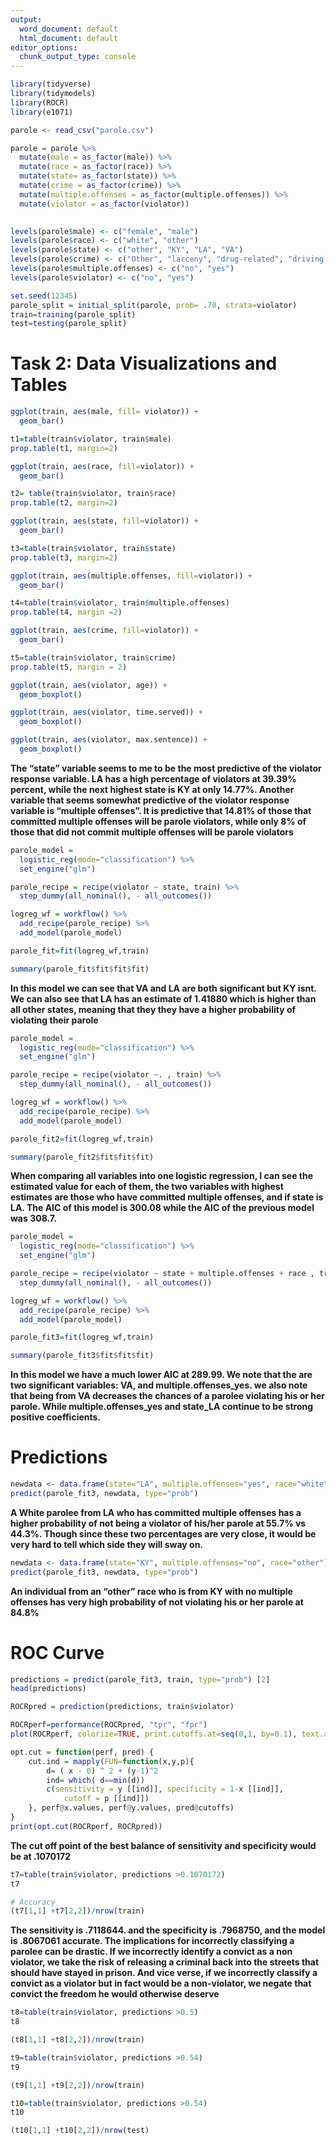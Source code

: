 ---
output:
  word_document: default
  html_document: default
editor_options:
  chunk_output_type: console
---
```{r include= FALSE}
library(tidyverse)
library(tidymodels)
library(ROCR)
library(e1071)        
```

```{r}
parole <- read_csv("parole.csv")
```

```{r}
parole = parole %>%
  mutate(male = as_factor(male)) %>%
  mutate(race = as_factor(race)) %>%
  mutate(state= as_factor(state)) %>%
  mutate(crime = as_factor(crime)) %>%
  mutate(multiple.offenses = as_factor(multiple.offenses)) %>%
  mutate(violator = as_factor(violator))
  
```

```{r}
levels(parole$male) <- c("female", "male")
levels(parole$race) <- c("white", "other")
levels(parole$state) <- c("other", "KY", "LA", "VA")
levels(parole$crime) <- c("Other", "larceny", "drug-related", "driving-related")
levels(parole$multiple.offenses) <- c("no", "yes")
levels(parole$violator) <- c("no", "yes")
```

```{r}
set.seed(12345)
parole_split = initial_split(parole, prob= .70, strata=violator)
train=training(parole_split)
test=testing(parole_split)

```

# Task 2: Data Visualizations and Tables

```{r}
ggplot(train, aes(male, fill= violator)) +
  geom_bar()

t1=table(train$violator, train$male)
prop.table(t1, margin=2)

```

```{r}
ggplot(train, aes(race, fill=violator)) +
  geom_bar()

t2= table(train$violator, train$race) 
prop.table(t2, margin=2)
```


```{r} 
ggplot(train, aes(state, fill=violator)) +
  geom_bar()

t3=table(train$violator, train$state)
prop.table(t3, margin=2)
```

```{r}
ggplot(train, aes(multiple.offenses, fill=violator)) +
  geom_bar()

t4=table(train$violator, train$multiple.offenses)
prop.table(t4, margin =2)
```


```{r}
ggplot(train, aes(crime, fill=violator)) +
  geom_bar()

t5=table(train$violator, train$crime)
prop.table(t5, margin = 2)
```


```{r}
ggplot(train, aes(violator, age)) + 
  geom_boxplot()

```


```{r}
ggplot(train, aes(violator, time.served)) +
  geom_boxplot()
```


```{r}
ggplot(train, aes(violator, max.sentence)) +
  geom_boxplot()
```

**The "state" variable seems to me to be the most predictive of the violator response variable. LA has a high percentage of violators at 39.39% percent, while the next highest state is KY at only 14.77%. Another variable that seems somewhat predictive of the violator response variable is "multiple offenses". It is predictive that 14.81% of those that committed multiple offenses will be parole violators, while only 8% of those that did not commit multiple offenses will be parole violators**    

```{r}
parole_model = 
  logistic_reg(mode="classification") %>%
  set_engine("glm")

parole_recipe = recipe(violator ~ state, train) %>%
  step_dummy(all_nominal(), - all_outcomes())

logreg_wf = workflow() %>%
  add_recipe(parole_recipe) %>%
  add_model(parole_model)

parole_fit=fit(logreg_wf,train)

summary(parole_fit$fit$fit$fit)
```

**In this model we can see that VA and LA are both significant but KY isnt. We can also see that LA has an estimate of 1.41880 which is higher than all other states, meaning that they they have a higher probability of violating their parole**  


```{r}
parole_model = 
  logistic_reg(mode="classification") %>%
  set_engine("glm")

parole_recipe = recipe(violator ~. , train) %>%
  step_dummy(all_nominal(), - all_outcomes())

logreg_wf = workflow() %>%
  add_recipe(parole_recipe) %>%
  add_model(parole_model)

parole_fit2=fit(logreg_wf,train)

summary(parole_fit2$fit$fit$fit)
```
**When comparing all variables into one logistic regression, I can see the estimated value for each of them, the two variables with highest estimates are those who have committed multiple offenses, and if state is LA.  The AIC of this model is 300.08 while the AIC of the previous model was 308.7.**  

```{r}
parole_model = 
  logistic_reg(mode="classification") %>%
  set_engine("glm")

parole_recipe = recipe(violator ~ state + multiple.offenses + race , train) %>%
  step_dummy(all_nominal(), - all_outcomes())

logreg_wf = workflow() %>%
  add_recipe(parole_recipe) %>%
  add_model(parole_model)

parole_fit3=fit(logreg_wf,train)

summary(parole_fit3$fit$fit$fit)
```

**In this model we have a much lower AIC at 289.99. We note that the are two significant variables: VA, and multiple.offenses_yes. we also note that being from VA decreases the chances of a parolee violating his or her parole. While multiple.offenses_yes and state_LA continue to be strong positive coefficients.**     

# Predictions

```{r}
newdata <- data.frame(state="LA", multiple.offenses="yes", race="white")
predict(parole_fit3, newdata, type="prob")

```
**A White parolee from LA who has committed multiple offenses has a higher probability of not being a violator of his/her parole at 55.7% vs 44.3%. Though since these two percentages are very close, it would be very hard to tell which side they will sway on.**  

```{r}
newdata <- data.frame(state="KY", multiple.offenses="no", race="other")
predict(parole_fit3, newdata, type="prob")
```

**An individual from an "other" race who is from KY with no multiple offenses has very high probability of not violating his or her parole at 84.8%**  

# ROC Curve

```{r}
predictions = predict(parole_fit3, train, type="prob") [2]
head(predictions)
```


```{r}
ROCRpred = prediction(predictions, train$violator)

ROCRperf=performance(ROCRpred, "tpr", "fpr")
plot(ROCRperf, colorize=TRUE, print.cutoffs.at=seq(0,1, by=0.1), text.adj=c(-0.2,1.7))
```

```{r}

opt.cut = function(perf, pred) {
	cut.ind = mapply(FUN=function(x,y,p){
		d= ( x - 0) ^ 2 + (y-1)^2
		ind= which( d==min(d))
		c(sensitivity = y [[ind]], specificity = 1-x [[ind]], 
			cutoff = p [[ind]])
	}, perf@x.values, perf@y.values, pred@cutoffs)
}
print(opt.cut(ROCRperf, ROCRpred))

```
**The cut off point of the best balance of sensitivity and specificity would be at .1070172**  

```{r}
t7=table(train$violator, predictions >0.1070172)
t7

# Accuracy
(t7[1,1] +t7[2,2])/nrow(train)
```

**The sensitivity is .7118644. and the specificity is .7968750, and the model is .8067061 accurate. The implications for incorrectly classifying a parolee can be drastic. If we incorrectly identify a convict as a non violator, we take the risk of releasing a criminal back into the streets that should have stayed in prison. And vice verse, if we incorrectly classify a convict as a violator but in fact would be a non-violator, we negate that convict the freedom he would otherwise deserve**  

```{r}
t8=table(train$violator, predictions >0.5)
t8

(t8[1,1] +t8[2,2])/nrow(train)
```

```{r}
t9=table(train$violator, predictions >0.54)
t9

(t9[1,1] +t9[2,2])/nrow(train)
```

 
```{r}
t10=table(train$violator, predictions >0.54)
t10

(t10[1,1] +t10[2,2])/nrow(test)
```

